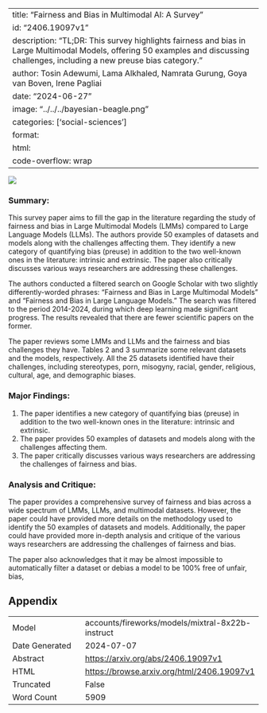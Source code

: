 
---
title: "Fairness and Bias in Multimodal AI: A Survey"
id: "2406.19097v1"
description: "TL;DR: This survey highlights fairness and bias in Large Multimodal Models, offering 50 examples and discussing challenges, including a new preuse bias category."
author: Tosin Adewumi, Lama Alkhaled, Namrata Gurung, Goya van Boven, Irene Pagliai
date: "2024-06-27"
image: "../../../bayesian-beagle.png"
categories: ['social-sciences']
format:
  html:
    code-overflow: wrap
---

![](../../../bayesian-beagle.png)

### Summary:

This survey paper aims to fill the gap in the literature regarding the study of fairness and bias in Large Multimodal Models (LMMs) compared to Large Language Models (LLMs). The authors provide 50 examples of datasets and models along with the challenges affecting them. They identify a new category of quantifying bias (preuse) in addition to the two well-known ones in the literature: intrinsic and extrinsic. The paper also critically discusses various ways researchers are addressing these challenges.

The authors conducted a filtered search on Google Scholar with two slightly differently-worded phrases: "Fairness and Bias in Large Multimodal Models" and "Fairness and Bias in Large Language Models." The search was filtered to the period 2014-2024, during which deep learning made significant progress. The results revealed that there are fewer scientific papers on the former.

The paper reviews some LMMs and LLMs and the fairness and bias challenges they have. Tables 2 and 3 summarize some relevant datasets and the models, respectively. All the 25 datasets identified have their challenges, including stereotypes, porn, misogyny, racial, gender, religious, cultural, age, and demographic biases.

### Major Findings:

1. The paper identifies a new category of quantifying bias (preuse) in addition to the two well-known ones in the literature: intrinsic and extrinsic.
2. The paper provides 50 examples of datasets and models along with the challenges affecting them.
3. The paper critically discusses various ways researchers are addressing the challenges of fairness and bias.

### Analysis and Critique:

The paper provides a comprehensive survey of fairness and bias across a wide spectrum of LMMs, LLMs, and multimodal datasets. However, the paper could have provided more details on the methodology used to identify the 50 examples of datasets and models. Additionally, the paper could have provided more in-depth analysis and critique of the various ways researchers are addressing the challenges of fairness and bias.

The paper also acknowledges that it may be almost impossible to automatically filter a dataset or debias a model to be 100% free of unfair, bias,

## Appendix

|          |          |
|----------|----------|
| Model     | accounts/fireworks/models/mixtral-8x22b-instruct       |
| Date Generated     | 2024-07-07       |
| Abstract | [https://arxiv.org/abs/2406.19097v1](https://arxiv.org/abs/2406.19097v1)        |
| HTML     | [https://browse.arxiv.org/html/2406.19097v1](https://browse.arxiv.org/html/2406.19097v1)       |
| Truncated       | False       |
| Word Count       | 5909       |
